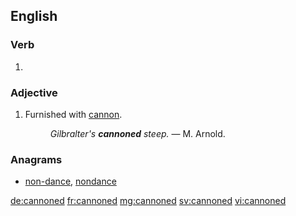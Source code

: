 ==English==

===Verb===
{{head|en}}

# {{en-past of|cannon}}

===Adjective===
{{en-adj|-}}

# {{context|poetic|lang=en}} Furnished with [[cannon]].
#: ''Gilbralter's '''cannoned''' steep.'' &mdash; M. Arnold.

===Anagrams===
* [[non-dance#English|non-dance]], [[nondance#English|nondance]]

[[de:cannoned]]
[[fr:cannoned]]
[[mg:cannoned]]
[[sv:cannoned]]
[[vi:cannoned]]
